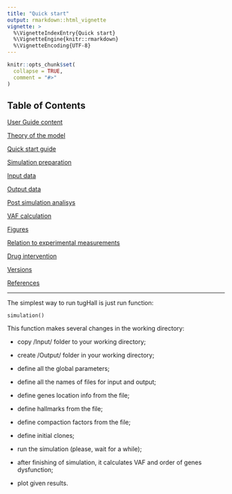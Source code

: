 ```yaml
---
title: "Quick start"
output: rmarkdown::html_vignette
vignette: >
  %\VignetteIndexEntry{Quick start}
  %\VignetteEngine{knitr::rmarkdown}
  %\VignetteEncoding{UTF-8}
---
```


```r
knitr::opts_chunk$set(
  collapse = TRUE,
  comment = "#>"
)
```


## Table of Contents

[User Guide content](A_User_Guide.html)

[Theory of the model](B_Theory.html)

[Quick start guide](C_Quick_start.html)

[Simulation preparation](D_Simulation.html)

[Input data](E_Input.html)

[Output data](F_Output.html)

[Post simulation analisys](G_Analisys.html)

[VAF calculation](H_VAF.html)

[Figures](I_Figures.html)

[Relation to experimental measurements](J_Relation.html)

[Drug intervention](K_Drug_intervention.html)

[Versions](L_Versions.html)

[References](M_References.html)


---

The simplest way to run tugHall is just run function:

    simulation()


This function makes several changes in the working directory:

- copy /Input/ folder to your working directory;

- create /Output/ folder in your working directory;

- define all the global parameters;

- define all the names of files for input and output;

- define genes location info from the file;

- define hallmarks from the file;

- define compaction factors from the file;

- define initial clones;

- run the simulation (please, wait for a while);

- after finishing of simulation, it calculates VAF and order of genes dysfunction;

- plot given results.


